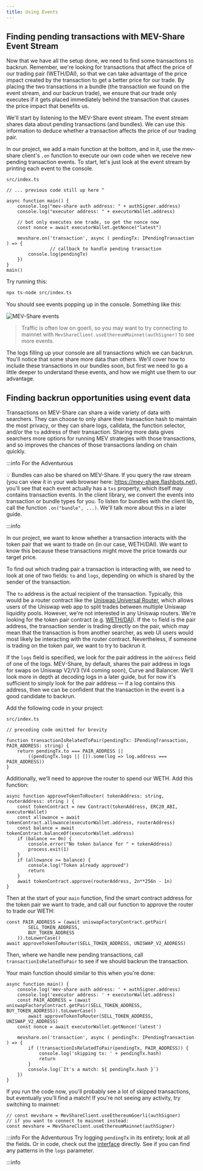 ```yaml
---
title: Using Events
---
```


## Finding pending transactions with MEV-Share Event Stream

Now that we have all the setup done, we need to find some transactions to backrun. Remember, we're looking for transactions that affect the price of our trading pair (WETH/DAI), so that we can take advantage of the price impact created by the transaction to get a better price for our trade. By placing the two transactions in a bundle (the transaction we found on the event stream, and our backrun trade), we ensure that our trade only executes if it gets placed immediately behind the transaction that causes the price impact that benefits us.

We'll start by listening to the MEV-Share event stream. The event stream shares data about pending transactions (and bundles). We can use this information to deduce whether a transaction affects the price of our trading pair.

In our project, we add a main function at the bottom, and in it, use the mev-share client's `.on` function to execute our own code when we receive new pending transaction events. To start, let's just look at the event stream by printing each event to the console.

`src/index.ts`

```tsx
// ... previous code still up here ^

async function main() {
    console.log("mev-share auth address: " + authSigner.address)
    console.log("executor address: " + executorWallet.address)

    // bot only executes one trade, so get the nonce now
    const nonce = await executorWallet.getNonce("latest")

    mevshare.on('transaction', async ( pendingTx: IPendingTransaction ) => {
				// callback to handle pending transaction
        console.log(pendingTx)
    })
}
main()
```

Try running this:

```bash
npx ts-node src/index.ts
```

You should see events popping up in the console. Something like this:

![MEV-Share events](/img/mev-share-events.png)

> Traffic is often low on goerli, so you may want to try connecting to mainnet with `MevShareClient.useEthereumMainnet(authSigner)` to see more events.

The logs filling up your console are all transactions which we can backrun. You'll notice that some share more data than others. We'll cover how to include these transactions in our bundles soon, but first we need to go a little deeper to understand these events, and how we might use them to our advantage.

## Finding backrun opportunities using event data

Transactions on MEV-Share can share a wide variety of data with searchers. They can choose to only share their transaction hash to maintain the most privacy, or they can share logs, calldata, the function selector, and/or the `to` address of their transaction. Sharing more data gives searchers more options for running MEV strategies with those transactions, and so improves the chances of those transactions landing on chain quickly.

:::info For the Adventurous

💡 Bundles can also be shared on MEV-Share. If you query the raw stream (you can view it in your web browser here: https://mev-share.flashbots.net), you'll see that each event actually has a `txs` property, which itself may contains transaction events. In the client library, we convert the events into transaction or bundle types for you. To listen for bundles with the client lib, call the function `.on("bundle", ...)`. We'll talk more about this in a later guide.

:::info

In our project, we want to know whether a transaction interacts with the token pair that we want to trade on (in our case, WETH/DAI). We want to know this because these transactions might move the price towards our target price.

To find out which trading pair a transaction is interacting with, we need to look at one of two fields: `to` and `logs`, depending on which is shared by the sender of the transaction.

The `to` address is the actual recipient of the transaction. Typically, this would be a router contract like the [Uniswap Universal Router](https://etherscan.io/address/0x3fC91A3afd70395Cd496C647d5a6CC9D4B2b7FAD), which allows users of the Uniswap web app to split trades between multiple Uniswap liquidity pools. However, we're not interested in any Uniswap routers. We're looking for the token pair contract (e.g. [WETH/DAI](https://etherscan.io/address/0xA478c2975Ab1Ea89e8196811F51A7B7Ade33eB11)). If the `to` field is the pair address, the transaction sender is trading directly on the pair, which may mean that the transaction is from another searcher, as web UI users would most likely be interacting with the router contract. Nevertheless, if someone is trading on the token pair, we want to try to backrun it.

If the `logs` field is specified, we look for the pair address in the `address` field of one of the logs. MEV-Share, by default, shares the pair address in logs for swaps on Uniswap V2/V3 (V4 coming soon), Curve and Balancer. We'll look more in depth at decoding logs in a later guide, but for now it's sufficient to simply look for the pair address — if a log contains this address, then we can be confident that the transaction in the event is a good candidate to backrun.

Add the following code in your project:

`src/index.ts`

```tsx
// preceding code omitted for brevity

function transactionIsRelatedToPair(pendingTx: IPendingTransaction, PAIR_ADDRESS: string) {
    return pendingTx.to === PAIR_ADDRESS ||
        ((pendingTx.logs || []).some(log => log.address === PAIR_ADDRESS))
}
```

Additionally, we'll need to approve the router to spend our WETH. Add this function:

```tsx
async function approveTokenToRouter( tokenAddress: string, routerAddress: string ) {
    const tokenContract = new Contract(tokenAddress, ERC20_ABI, executorWallet)
    const allowance = await tokenContract.allowance(executorWallet.address, routerAddress)
    const balance = await tokenContract.balanceOf(executorWallet.address)
    if (balance == 0n) {
        console.error("No token balance for " + tokenAddress)
        process.exit(1)
    }
    if (allowance >= balance) {
        console.log("Token already approved")
        return
    }
    await tokenContract.approve(routerAddress, 2n**256n - 1n)
}
```

Then at the start of your `main` function, find the smart contract address for the token pair we want to trade, and call our function to approve the router to trade our WETH:

```tsx
const PAIR_ADDRESS = (await uniswapFactoryContract.getPair(
		SELL_TOKEN_ADDRESS,
		BUY_TOKEN_ADDRESS
	)).toLowerCase()
await approveTokenToRouter(SELL_TOKEN_ADDRESS, UNISWAP_V2_ADDRESS)
```

Then, where we handle new pending transactions, call `transactionIsRelatedToPair` to see if we should backrun the transaction.

Your main function should similar to this when you're done:

```tsx
async function main() {
    console.log('mev-share auth address: ' + authSigner.address)
    console.log('executor address: ' + executorWallet.address)
    const PAIR_ADDRESS = (await uniswapFactoryContract.getPair(SELL_TOKEN_ADDRESS, BUY_TOKEN_ADDRESS)).toLowerCase()
		await approveTokenToRouter(SELL_TOKEN_ADDRESS, UNISWAP_V2_ADDRESS)
    const nonce = await executorWallet.getNonce('latest')

    mevshare.on('transaction', async ( pendingTx: IPendingTransaction ) => {
        if (!transactionIsRelatedToPair(pendingTx, PAIR_ADDRESS)) {
            console.log('skipping tx: ' + pendingTx.hash)
            return
        }
        console.log(`It's a match: ${ pendingTx.hash }`)        
    })
}
```

If you run the code now, you'll probably see a lot of skipped transactions, but eventually you'll find a match! If you're not seeing any activity, try switching to mainnet:

```tsx
// const mevshare = MevShareClient.useEthereumGoerli(authSigner)
// if you want to connect to mainnet instead:
const mevshare = MevShareClient.useEthereumMainnet(authSigner)
```

:::info For the Adventurous
Try logging `pendingTx` in its entirety; look at all the fields. Or in code, check out the [interface](https://github.com/flashbots/matchmaker-ts/blob/main/src/api/interfaces.ts#L258) directly. See if you can find any patterns in the `logs` parameter.

:::info